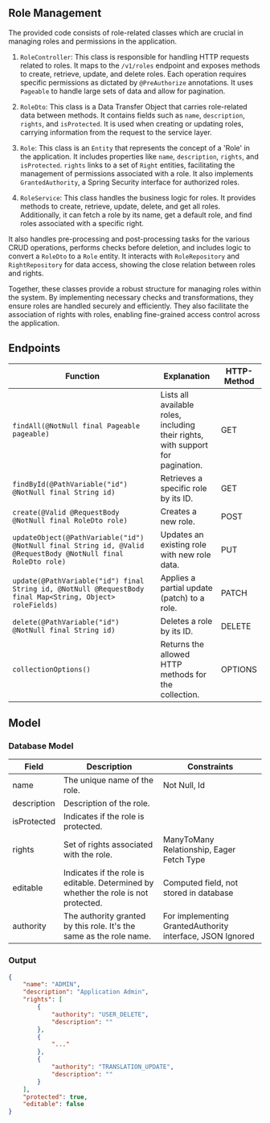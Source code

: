 ## Role Management
The provided code consists of role-related classes which are crucial in managing roles and permissions in the application.

1. `RoleController`: This class is responsible for handling HTTP requests related to roles. It maps to the `/v1/roles` endpoint and exposes methods to create, retrieve, update, and delete roles. Each operation requires specific permissions as dictated by `@PreAuthorize` annotations. It uses `Pageable` to handle large sets of data and allow for pagination.

2. `RoleDto`: This class is a Data Transfer Object that carries role-related data between methods. It contains fields such as `name`, `description`, `rights`, and `isProtected`. It is used when creating or updating roles, carrying information from the request to the service layer.

3. `Role`: This class is an `Entity` that represents the concept of a 'Role' in the application. It includes properties like `name`, `description`, `rights`, and `isProtected`. `rights` links to a set of `Right` entities, facilitating the management of permissions associated with a role. It also implements `GrantedAuthority`, a Spring Security interface for authorized roles.

4. `RoleService`: This class handles the business logic for roles. It provides methods to create, retrieve, update, delete, and get all roles. Additionally, it can fetch a role by its name, get a default role, and find roles associated with a specific right.

It also handles pre-processing and post-processing tasks for the various CRUD operations, performs checks before deletion, and includes logic to convert a `RoleDto` to a `Role` entity. It interacts with `RoleRepository` and `RightRepository` for data access, showing the close relation between roles and rights.

Together, these classes provide a robust structure for managing roles within the system. By implementing necessary checks and transformations, they ensure roles are handled securely and efficiently. They also facilitate the association of rights with roles, enabling fine-grained access control across the application.

## Endpoints

| Function | Explanation | HTTP-Method |
|----------|-------------|-------------|
| `findAll(@NotNull final Pageable pageable)` | Lists all available roles, including their rights, with support for pagination. | GET |
| `findById(@PathVariable("id") @NotNull final String id)` | Retrieves a specific role by its ID. | GET |
| `create(@Valid @RequestBody @NotNull final RoleDto role)` | Creates a new role. | POST |
| `updateObject(@PathVariable("id") @NotNull final String id, @Valid @RequestBody @NotNull final RoleDto role)` | Updates an existing role with new role data. | PUT |
| `update(@PathVariable("id") final String id, @NotNull @RequestBody final Map<String, Object> roleFields)` | Applies a partial update (patch) to a role. | PATCH |
| `delete(@PathVariable("id") @NotNull final String id)` | Deletes a role by its ID. | DELETE |
| `collectionOptions()` | Returns the allowed HTTP methods for the collection. | OPTIONS |
## Model
### Database Model

| Field | Description | Constraints |
|----------|-------------|-------------|
| name | The unique name of the role. | Not Null, Id |
| description | Description of the role. | |
| isProtected | Indicates if the role is protected. | |
| rights | Set of rights associated with the role. | ManyToMany Relationship, Eager Fetch Type |
| editable | Indicates if the role is editable. Determined by whether the role is not protected. | Computed field, not stored in database |
| authority | The authority granted by this role. It's the same as the role name. | For implementing GrantedAuthority interface, JSON Ignored |
### Output

```json copy
{
    "name": "ADMIN",
    "description": "Application Admin",
    "rights": [
        {
            "authority": "USER_DELETE",
            "description": ""
        },
        {
            "..."
        },
        {
            "authority": "TRANSLATION_UPDATE",
            "description": ""
        }
    ],
    "protected": true,
    "editable": false
}
```